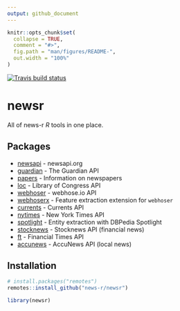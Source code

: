 ```yaml
---
output: github_document
---
```


<!-- README.md is generated from README.Rmd. Please edit that file -->

```r
knitr::opts_chunk$set(
  collapse = TRUE,
  comment = "#>",
  fig.path = "man/figures/README-",
  out.width = "100%"
)
```
<!-- badges: start -->
[![Travis build status](https://travis-ci.org/news-r/newsr.svg?branch=master)](https://travis-ci.org/news-r/newsr)
<!-- badges: end -->

# newsr

All of news-r _R_ tools in one place.

## Packages

- [newsapi](https://github.com/news-r/newsapi) - newsapi.org
- [guardian](https://github.com/news-r/guardian) - The Guardian API
- [papers](https://github.com/news-r/papers) - Information on newspapers
- [loc](https://github.com/news-r/loc) - Library of Congress API
- [webhoser](https://github.com/news-r/webhoser) - webhose.io API
- [webhoserx](https://github.com/news-r/webhoserx) - Feature extraction extension for `webhoser`
- [currents](https://github.com/news-r/currents) - Currents API
- [nytimes](https://github.com/news-r/nytimes) - New York Times API
- [spotlight](https://github.com/news-r/spotlight) - Entity extraction with DBPedia Spotlight
- [stocknews](https://github.com/news-r/stocknews) - Stocknews API (financial news)
- [ft](https://github.com/news-r/ft) - Financial Times API
- [accunews](https://github.com/news-r/accunews) - AccuNews API (local news)

## Installation

```r
# install.packages("remotes")
remotes::install_github("news-r/newsr")
```

```r
library(newsr)
```